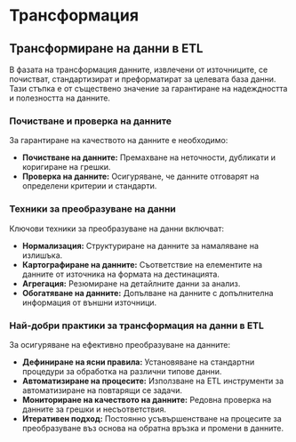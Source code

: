 # Трансформация

## Трансформиране на данни в ETL

В фазата на трансформация данните, извлечени от източниците, се почистват, стандартизират и преформатират за целевата база данни. Тази стъпка е от съществено значение за гарантиране на надеждността и полезността на данните.

### Почистване и проверка на данните

За гарантиране на качеството на данните е необходимо:

- **Почистване на данните:** Премахване на неточности, дубликати и коригиране на грешки.
- **Проверка на данните:** Осигуряване, че данните отговарят на определени критерии и стандарти.

### Техники за преобразуване на данни

Ключови техники за преобразуване на данни включват:

- **Нормализация:** Структуриране на данните за намаляване на излишъка.
- **Картографиране на данните:** Съответствие на елементите на данните от източника на формата на дестинацията.
- **Агрегация:** Резюмиране на детайлните данни за анализ.
- **Обогатяване на данните:** Допълване на данните с допълнителна информация от външни източници.

### Най-добри практики за трансформация на данни в ETL

За осигуряване на ефективно преобразуване на данните:

- **Дефиниране на ясни правила:** Установяване на стандартни процедури за обработка на различни типове данни.
- **Автоматизиране на процесите:** Използване на ETL инструменти за автоматизиране на повтарящи се задачи.
- **Мониториране на качеството на данните:** Редовна проверка на данните за грешки и несъответствия.
- **Итеративен подход:** Постоянно усъвършенстване на процесите за преобразуване въз основа на обратна връзка и промени в данните.